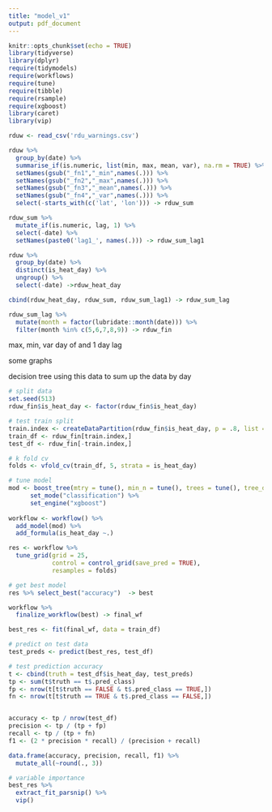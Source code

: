 ```yaml
---
title: "model_v1"
output: pdf_document
---
```


```r
knitr::opts_chunk$set(echo = TRUE)
library(tidyverse)
library(dplyr)
require(tidymodels)
require(workflows)
require(tune)
require(tibble)
require(rsample)
require(xgboost)
library(caret)
library(vip)
```

```r
rduw <- read_csv('rdu_warnings.csv')
```

```r
rduw %>% 
  group_by(date) %>%
  summarise_if(is.numeric, list(min, max, mean, var), na.rm = TRUE) %>%
  setNames(gsub("_fn1","_min",names(.))) %>% 
  setNames(gsub("_fn2","_max",names(.))) %>%
  setNames(gsub("_fn3","_mean",names(.))) %>%
  setNames(gsub("_fn4","_var",names(.))) %>%
  select(-starts_with(c('lat', 'lon'))) -> rduw_sum
```

```r
rduw_sum %>%
  mutate_if(is.numeric, lag, 1) %>%
  select(-date) %>%
  setNames(paste0('lag1_', names(.))) -> rduw_sum_lag1
```

```r
rduw %>%
  group_by(date) %>%
  distinct(is_heat_day) %>%
  ungroup() %>%
  select(-date) ->rduw_heat_day

cbind(rduw_heat_day, rduw_sum, rduw_sum_lag1) -> rduw_sum_lag
```

```r
rduw_sum_lag %>%
  mutate(month = factor(lubridate::month(date))) %>%
  filter(month %in% c(5,6,7,8,9)) -> rduw_fin
```


max, min, var
day of and 1 day lag 

some graphs 



decision tree using this data to sum up the data by day 
```r
# split data
set.seed(513)
rduw_fin$is_heat_day <- factor(rduw_fin$is_heat_day)

# test train split 
train.index <- createDataPartition(rduw_fin$is_heat_day, p = .8, list = FALSE)
train_df <- rduw_fin[train.index,]
test_df <- rduw_fin[-train.index,]

# k fold cv 
folds <- vfold_cv(train_df, 5, strata = is_heat_day)
```


```r
# tune model 
mod <- boost_tree(mtry = tune(), min_n = tune(), trees = tune(), tree_depth= tune()) %>%
      set_mode("classification") %>%
      set_engine("xgboost")
    
workflow <- workflow() %>%
  add_model(mod) %>%
  add_formula(is_heat_day ~.)

res <- workflow %>%
  tune_grid(grid = 25,
            control = control_grid(save_pred = TRUE),
            resamples = folds)
```


```r
# get best model 
res %>% select_best("accuracy")  -> best

workflow %>%
  finalize_workflow(best) -> final_wf

best_res <- fit(final_wf, data = train_df)

# predict on test data
test_preds <- predict(best_res, test_df)
```

```r
# test prediction accuracy 
t <- cbind(truth = test_df$is_heat_day, test_preds)
tp <- sum(t$truth == t$.pred_class) 
fp <- nrow(t[t$truth == FALSE & t$.pred_class == TRUE,])
fn <- nrow(t[t$truth == TRUE & t$.pred_class == FALSE,])


accuracy <- tp / nrow(test_df)
precision <- tp / (tp + fp)
recall <- tp / (tp + fn)
f1 <- (2 * precision * recall) / (precision + recall)
```

```r
data.frame(accuracy, precision, recall, f1) %>%
  mutate_all(~round(., 3))
```


```r
# variable importance
best_res %>% 
  extract_fit_parsnip() %>% 
  vip()
```
















